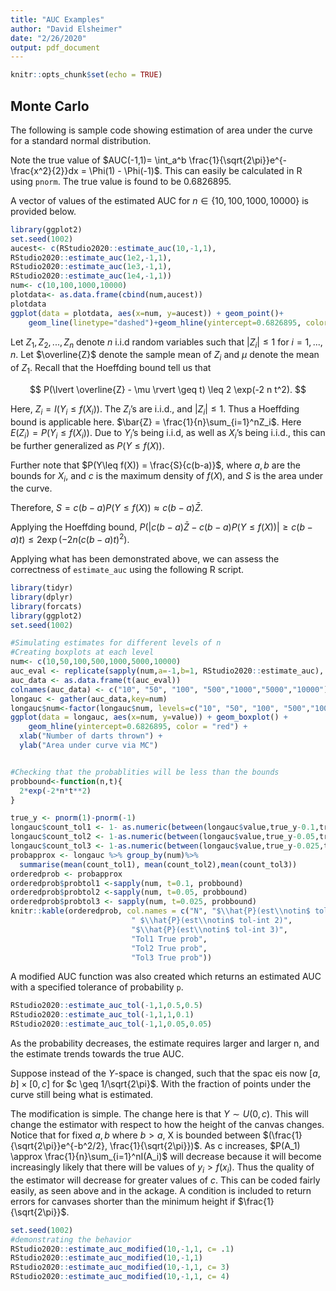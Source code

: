 ```yaml
---
title: "AUC Examples"
author: "David Elsheimer"
date: "2/26/2020"
output: pdf_document
---
```


```r
knitr::opts_chunk$set(echo = TRUE)
```

## Monte Carlo 

The following is sample code showing estimation of area under the curve for a standard normal distribution.

Note the true value of $AUC(-1,1)= \int_a^b \frac{1}{\sqrt{2\pi}}e^{-\frac{x^2}{2}}dx = \Phi(1) - \Phi(-1)$. This can easily be calculated in R using $\texttt{pnorm}$. The true value is found to be 0.6826895.

A vector of values of the estimated AUC for $n \in \{10,100,1000,10000\}$ is provided below.

```r
library(ggplot2)
set.seed(1002)
aucest<- c(RStudio2020::estimate_auc(10,-1,1),
RStudio2020::estimate_auc(1e2,-1,1),
RStudio2020::estimate_auc(1e3,-1,1),
RStudio2020::estimate_auc(1e4,-1,1))
num<- c(10,100,1000,10000)
plotdata<- as.data.frame(cbind(num,aucest))
plotdata
ggplot(data = plotdata, aes(x=num, y=aucest)) + geom_point()+
    geom_line(linetype="dashed")+geom_hline(yintercept=0.6826895, color = "red")
```

 Let $Z_1, Z_2, ..., Z_n$ denote $n$ i.i.d random variables such that $\lvert Z_i \rvert \leq 1$ for $i = 1, ..., n.$ Let $\overline{Z}$ denote the sample mean of $Z_i$ and $\mu$ denote the mean of $Z_1$. Recall that the Hoeffding bound tell us that

$$
P(\lvert \overline{Z} - \mu \rvert \geq t) \leq 2 \exp(-2 n t^2).
$$

Here, $Z_i = I(Y_i \leq f(X_i))$. The $Z_i$'s are i.i.d., and $|Z_i| \leq 1$. Thus a Hoeffding bound is applicable here. $\bar{Z} = \frac{1}{n}\sum_{i=1}^nZ_i$. Here $E(Z_i) = P(Y_i \leq f(X_i))$. Due to $Y_i$'s being i.i.d, as well as $X_i$'s being i.i.d., this can be further generalized as $P(Y\leq f(X))$.

Further note that $P(Y\leq f(X)) = \frac{S}{c(b-a)}$, where $a,b$ are the bounds for $X_i$, and $c$ is the maximum density of $f(X)$, and $S$ is the area under the curve.

Therefore, $S = c(b-a)P(Y \leq f(X))\approx c(b-a)\bar{Z}$. 

Applying the Hoeffding bound, $P(|c(b-a)\bar{Z} - c(b-a)P(Y\leq f(X))| \geq c(b-a)t)\leq 2\exp(-2n(c(b-a)t)^2)$.

Applying what has been demonstrated above, we can assess the correctness of `estimate_auc` using the following R script.


```r
library(tidyr)
library(dplyr)
library(forcats)
library(ggplot2)
set.seed(1002)

#Simulating estimates for different levels of n
#Creating boxplots at each level
num<- c(10,50,100,500,1000,5000,10000)
auc_eval <- replicate(sapply(num,a=-1,b=1, RStudio2020::estimate_auc), n =1000)
auc_data <- as.data.frame(t(auc_eval)) 
colnames(auc_data) <- c("10", "50", "100", "500","1000","5000","10000")
longauc <- gather(auc_data,key=num)
longauc$num<-factor(longauc$num, levels=c("10", "50", "100", "500","1000","5000","10000"))
ggplot(data = longauc, aes(x=num, y=value)) + geom_boxplot() +
    geom_hline(yintercept=0.6826895, color = "red") + 
  xlab("Number of darts thrown") + 
  ylab("Area under curve via MC")


#Checking that the probablities will be less than the bounds
probbound<-function(n,t){
  2*exp(-2*n*t**2)
}

true_y <- pnorm(1)-pnorm(-1)
longauc$count_tol1 <- 1- as.numeric(between(longauc$value,true_y-0.1,true_y+0.1))
longauc$count_tol2 <- 1-as.numeric(between(longauc$value,true_y-0.05,true_y+0.05))
longauc$count_tol3 <- 1-as.numeric(between(longauc$value,true_y-0.025,true_y+0.025))
probapprox <- longauc %>% group_by(num)%>%
  summarise(mean(count_tol1), mean(count_tol2),mean(count_tol3))
orderedprob <- probapprox
orderedprob$probtol1 <-sapply(num, t=0.1, probbound)
orderedprob$probtol2 <-sapply(num, t=0.05, probbound)
orderedprob$probtol3 <- sapply(num, t=0.025, probbound)
knitr::kable(orderedprob, col.names = c("N", "$\\hat{P}(est\\notin$ tol-int 1)",
                           " $\\hat{P}(est\\notin$ tol-int 2)", 
                           "$\\hat{P}(est\\notin$ tol-int 3)", 
                           "Tol1 True prob",
                           "Tol2 True prob",
                           "Tol3 True prob"))


```

A modified AUC function was also created which returns an estimated AUC with a specified tolerance of probability `p`.


```r
RStudio2020::estimate_auc_tol(-1,1,0.5,0.5)
RStudio2020::estimate_auc_tol(-1,1,1,0.1)
RStudio2020::estimate_auc_tol(-1,1,0.05,0.05)
```

As the probability decreases, the estimate requires larger and larger n, and the estimate trends towards the true AUC.


Suppose instead of the $Y$-space is changed, such that the spac eis now $[a, b]\times[0,c]$ for $c \geq 1/\sqrt{2\pi}$. With the fraction of points under the curve still being what is estimated.

The modification is simple. The change here is that $Y \sim U(0,c)$. This will change the estimator with respect to how the height of the canvas changes. Notice that  for fixed $a,b$ where $b>a$, X is bounded between $(\frac{1}{\sqrt{2\pi}}e^{-b^2/2}, \frac{1}{\sqrt{2\pi}})$. As c increases, $P(A_1) \approx \frac{1}{n}\sum_{i=1}^nI(A_i)$ will decrease because it will become increasingly likely that there will be values of $y_i>f(x_i)$. Thus the quality of the estimator will decrease for greater values of $c$. This can be coded fairly easily, as seen above and in the ackage. A condition is included to return errors for canvases shorter than the minimum height if $\frac{1}{\sqrt{2\pi}}$.

```r


set.seed(1002)
#demonstrating the behavior
RStudio2020::estimate_auc_modified(10,-1,1, c= .1)
RStudio2020::estimate_auc_modified(10,-1,1)
RStudio2020::estimate_auc_modified(10,-1,1, c= 3)
RStudio2020::estimate_auc_modified(10,-1,1, c= 4)

```

